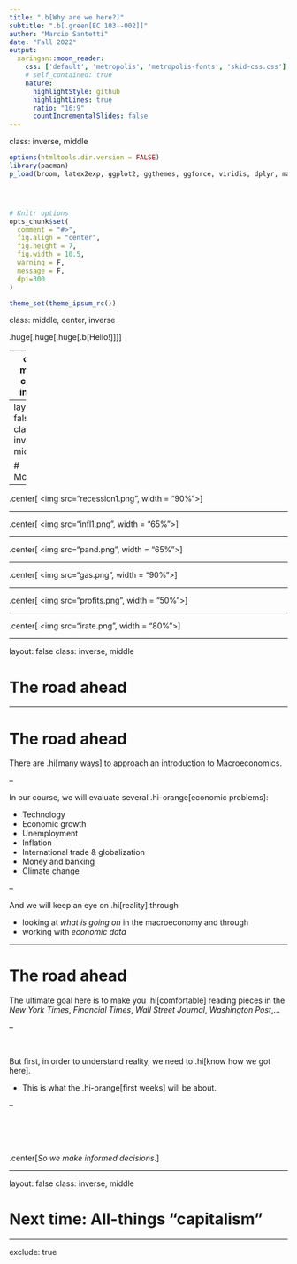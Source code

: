 ```yaml
---
title: ".b[Why are we here?]"
subtitle: ".b[.green[EC 103--002]]"
author: "Marcio Santetti"
date: "Fall 2022"
output:
  xaringan::moon_reader:
    css: ['default', 'metropolis', 'metropolis-fonts', 'skid-css.css']
    # self_contained: true
    nature:
      highlightStyle: github
      highlightLines: true
      ratio: "16:9"
      countIncrementalSlides: false
---
```

class: inverse, middle


```r
options(htmltools.dir.version = FALSE)
library(pacman)
p_load(broom, latex2exp, ggplot2, ggthemes, ggforce, viridis, dplyr, magrittr, knitr, parallel, xaringanExtra, tidyverse, sjPlot, showtext, mathjaxr, ggforce, furrr, kableExtra, wooldridge, hrbrthemes, scales, ggeasy, patchwork)




# Knitr options
opts_chunk$set(
  comment = "#>",
  fig.align = "center",
  fig.height = 7,
  fig.width = 10.5,
  warning = F,
  message = F,
  dpi=300
)

theme_set(theme_ipsum_rc())

```

class: middle, center, inverse

.huge[.huge[.huge[.b[Hello!]]]]



---
class: middle, center, inverse


.huge[.b[Marcio Santetti, Ph.D. (*he/him*)]]

<br>

<img style="border-radius: 30%;" src="jm1_cropped.png" width="150px"/>



[`r fontawesome::fa("envelope")` msantetti@skidmore.edu](mailto:msantetti@skidmore.edu)

---
layout: false
class: inverse, middle


# Motivation


---


.center[
<img src="recession1.png", width = "90%">
]


---


.center[
<img src="infl1.png", width = "65%">
]

---


.center[
<img src="pand.png", width = "65%">
]


---


.center[
<img src="gas.png", width = "90%">
]


---


.center[
<img src="profits.png", width = "50%">
]


---


.center[
<img src="irate.png", width = "80%">
]


---

layout: false
class: inverse, middle

# The road ahead

---

# The road ahead

There are .hi[many ways] to approach an introduction to Macroeconomics.

--

In our course, we will evaluate several .hi-orange[economic problems]:

  - Technology
  - Economic growth
  - Unemployment
  - Inflation
  - International trade & globalization
  - Money and banking
  - Climate change

--

And we will keep an eye on .hi[reality] through 

  - looking at *what is going on* in the macroeconomy and through 
  - working with *economic data*
  
---

# The road ahead

The ultimate goal here is to make you .hi[comfortable] reading pieces in the *New York Times*, *Financial Times*, *Wall Street Journal*, *Washington Post*,...

--

<br>

But first, in order to understand reality, we need to .hi[know how we got here].

  - This is what the .hi-orange[first weeks] will be about.

--

<br><br><br>

.center[*So we make informed decisions*.]



---

layout: false
class: inverse, middle

# Next time: All-things "capitalism"


---
exclude: true

